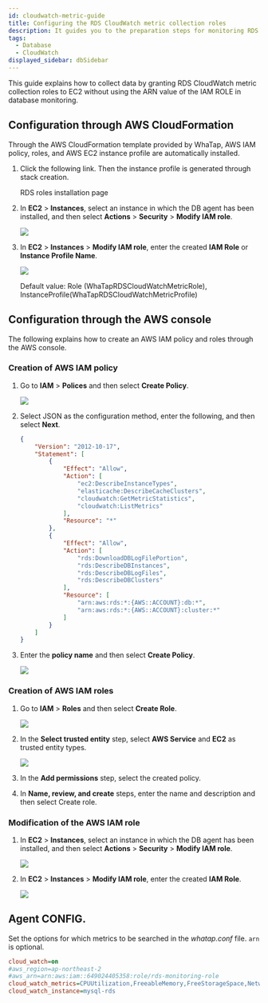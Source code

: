 ```yaml
---
id: cloudwatch-metric-guide
title: Configuring the RDS CloudWatch metric collection roles
description: It guides you to the preparation steps for monitoring RDS CloudWatch and collecting data.
tags:
  - Database
  - CloudWatch
displayed_sidebar: dbSidebar
---
```


This guide explains how to collect data by granting RDS CloudWatch metric collection roles to EC2 without using the ARN value of the IAM ROLE in database monitoring.

## Configuration through AWS CloudFormation

Through the AWS CloudFormation template provided by WhaTap, AWS IAM policy, roles, and AWS EC2 instance profile are automatically installed.

1.  Click the following link. Then the instance profile is generated through stack creation.

    <Link to='https://ap-northeast-2.console.aws.amazon.com/cloudformation/home?region=ap-northeast-2#/stacks/quickcreate?stackName=WhatapRdsMetricInstaceProfile&templateURL=https://whatapforwarder.s3.ap-northeast-2.amazonaws.com/whatapCloudMonitoring.yaml' target='_blank' className='ext-link'>RDS roles installation page</Link>

2.  In **EC2** > **Instances**, select an instance in which the DB agent has been installed, and then select **Actions** > **Security** > **Modify IAM role**.

    ![](/img/ec2-instances.png)

3.  In **EC2** > **Instances** > **Modify IAM role**, enter the created **IAM Role** or **Instance Profile Name**.

    ![](/img/ec2-instances-modify-iam-role.png)

    Default value: Role (WhaTapRDSCloudWatchMetricRole), InstanceProfile(WhaTapRDSCloudWatchMetricProfile)

## Configuration through the AWS console

The following explains how to create an AWS IAM policy and roles through the AWS console.

### Creation of AWS IAM policy

1.  Go to **IAM** > **Polices** and then select **Create Policy**.

    ![](/img/iam-polices-create-policy.png)

2.  Select JSON as the configuration method, enter the following, and then select **Next**.

    ```json
    {
        "Version": "2012-10-17",
        "Statement": [
            {
                "Effect": "Allow",
                "Action": [
                    "ec2:DescribeInstanceTypes",
                    "elasticache:DescribeCacheClusters",
                    "cloudwatch:GetMetricStatistics",
                    "cloudwatch:ListMetrics"
                ],
                "Resource": "*"
            },
            {
                "Effect": "Allow",
                "Action": [
                    "rds:DownloadDBLogFilePortion",
                    "rds:DescribeDBInstances",
                    "rds:DescribeDBLogFiles",
                    "rds:DescribeDBClusters"
                ],
                "Resource": [
                    "arn:aws:rds:*:{AWS::ACCOUNT}:db:*",
                    "arn:aws:rds:*:{AWS::ACCOUNT}:cluster:*"
                ]
            }
        ]
    }
    ```

3.  Enter the **policy name** and then select **Create Policy**.

    ![](/img/policy-name.png)

### Creation of AWS IAM roles

1.  Go to **IAM** > **Roles** and then select **Create Role**.

    ![](/img/iam-roles-create-role.png)

2.  In the **Select trusted entity** step, select **AWS Service** and **EC2** as trusted entity types.

    ![](/img/select-trusted-entity.png)

3.  In the **Add permissions** step, select the created policy.

4.  In **Name, review, and create** steps, enter the name and description and then select Create role.

### Modification of the AWS IAM role

1.  In **EC2** > **Instances**, select an instance in which the DB agent has been installed, and then select **Actions** > **Security** > **Modify IAM role**.

    ![](/img/ec2-instances.png)

2.  In **EC2** > **Instances** > **Modify IAM role**, enter the created **IAM Role**.

    ![](/img/ec2-instances-modify-iam-role.png)

## Agent CONFIG.

Set the options for which metrics to be searched in the _whatap.conf_ file. `arn` is optional.

```ini title='whatap.conf'
cloud_watch=on
#aws_region=ap-northeast-2
#aws_arn=arn:aws:iam::649024405358:role/rds-monitoring-role
cloud_watch_metrics=CPUUtilization,FreeableMemory,FreeStorageSpace,NetworkTransmitThroughput,NetworkReceiveThroughput
cloud_watch_instance=mysql-rds
```
